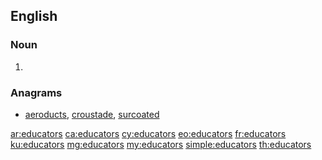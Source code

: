 ==English==

===Noun===
{{head|en|noun plural form}}

# {{plural of|educator|lang=en}}

===Anagrams===
* [[aeroducts#English|aeroducts]], [[croustade#English|croustade]], [[surcoated#English|surcoated]]

[[ar:educators]]
[[ca:educators]]
[[cy:educators]]
[[eo:educators]]
[[fr:educators]]
[[ku:educators]]
[[mg:educators]]
[[my:educators]]
[[simple:educators]]
[[th:educators]]